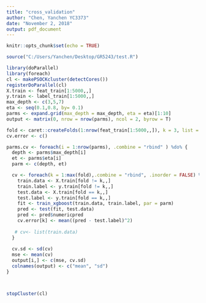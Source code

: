 ---
title: "cross_validation"
author: "Chen, Yanchen YC3373"
date: "November 2, 2018"
output: pdf_document
---

```{r setup, include=FALSE}
knitr::opts_chunk$set(echo = TRUE)
```


```{r}
source("C:/Users/Yanchen/Desktop/GR5243/test.R")

library(doParallel)
library(foreach) 
cl <- makePSOCKcluster(detectCores())
registerDoParallel(cl)
X.train <- feat_train[1:5000,,]
y.train <- label_train[1:5000,,]
max_depth <- c(3,5,7)
eta <- seq(0.1,0.8, by= 0.1)
parms <- expand.grid(max_depth = max_depth, eta = eta)[1:10]
output <- matrix(0, nrow = nrow(parms), ncol = 2, byrow = T)

fold <- caret::createFolds(1:nrow(feat_train[1:5000,,]), k = 3, list = FALSE)
cv.error <- c()

parms.cv <- foreach(i = 1:nrow(parms), .combine = "rbind" ) %do% {
  depth <- parms$max_depth[i]
  et <- parms$eta[i]
  parm <- c(depth, et)

  cv <- foreach(k = 1:max(fold),.combine = "rbind", .inorder = FALSE) %dopar% {
    train.data <- X.train[fold != k,,]
    train.label <- y.train[fold != k,,]
    test.data <- X.train[fold == k,,]
    test.label <- y.train[fold == k,,]
    fit <- train_xgboost(train.data, train.label, par = parm)
    pred <- test(fit, test.data)
    pred <- pred$numericpred
    cv.error[k] <- mean((pred - test.label)^2)
    
   # cv<- list(train.data)
  }
  
  cv.sd <- sd(cv)
  mse <- mean(cv)
  output[i,] <- c(mse, cv.sd)
  colnames(output) <- c("mean", "sd")
}



stopCluster(cl)






```

































